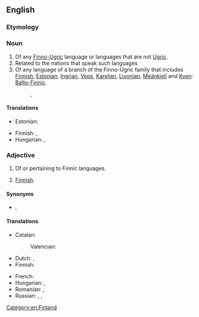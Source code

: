 ==English==
{{wikipedia}}

===Etymology===
{{suffix|en|Finn|ic}}

===Noun===
{{en-noun|-}}

# Of any [[Finno-Ugric]] language or languages that are not [[Ugric]].
# Related to the nations that speak such languages
# Of any language of a branch of the Finno-Ugric family that includes [[Finnish]], [[Estonian]], [[Ingrian]], [[Veps]], [[Karelian]], [[Livonian]], [[Meänkieli]] and [[Kven]]: [[Balto-Finnic]].
#: {{syn|en|Baltic-Finnic}}, {{l|en|Balto-Finnic}}

====Translations====
{{trans-top-see|subset of Finno-Ugric languages|Baltic-Finnic}}
* Estonian: {{t|et|[[läänemeresoome]] [[keeled]]}}
{{trans-mid}}
* Finnish: {{t|fi|[[itämerensuomalaiset]] [[kielet]]}}, {{t+|fi|itämerensuomi}}
* Hungarian: {{t|hu|balti finn}}, {{t|hu|finnségi}}
{{trans-bottom}}

===Adjective===
{{en-adj|-}}

# Of or pertaining to Finnic languages.<!--see above-->
# {{lb|en|rare}} [[Finnish]].

====Synonyms====
* {{sense|pertaining to the Finnic languages}} {{l|en|Baltic-Finnic}}, {{l|en|Balto-Finnic}}

====Translations====
{{trans-top-see|pertaining to the Finnic languages|Baltic-Finnic}}
* Catalan: {{t+|ca|finès|m}}
*: Valencian: {{t+|ca|finés|m}}
* Dutch: {{t|nl|Oostzeefins}}, {{t|nl|Baltisch-Fins}}
* Finnish: {{t+|fi|itämerensuomalainen}}
{{trans-mid}}
* French: {{t+|fr|fennique}}
* Hungarian: {{t|hu|balti finn}}, {{t|hu|finnségi}}
* Romanian: {{t+|ro|finic}}, {{t|ro|finez}}
* Russian: {{t+|ru|фи́нский}}, {{t|ru|прибалти́йско-фи́нский}}, {{t|ru|ба́лто-фи́нский}}
{{trans-bottom}}

{{trans-see|Finnish}}

[[Category:en:Finland]]
{{topics|en|Language families}}